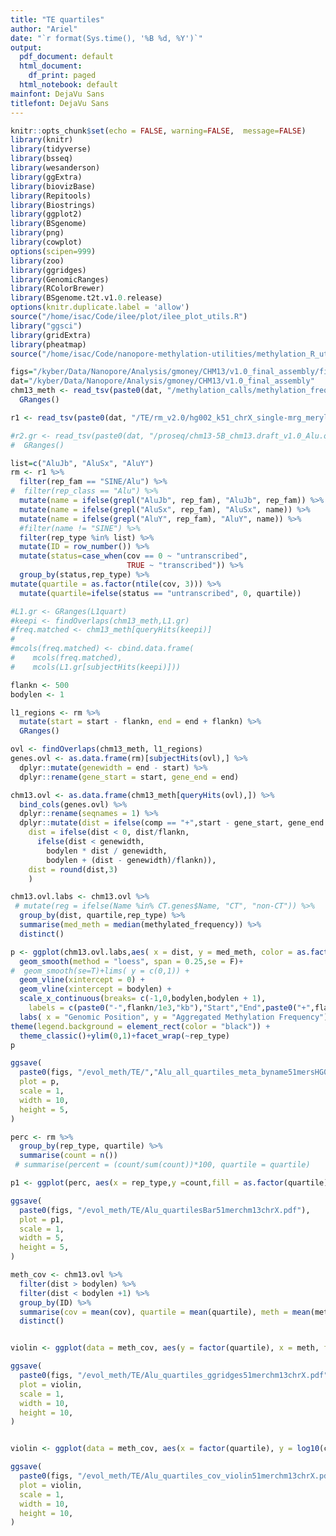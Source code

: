 ```yaml
---
title: "TE quartiles"
author: "Ariel"
date: "`r format(Sys.time(), '%B %d, %Y')`"
output:
  pdf_document: default
  html_document:
    df_print: paged
  html_notebook: default
mainfont: DejaVu Sans
titlefont: DejaVu Sans
---
```


```r
knitr::opts_chunk$set(echo = FALSE, warning=FALSE,  message=FALSE)
library(knitr)
library(tidyverse)
library(bsseq)
library(wesanderson)
library(ggExtra)
library(biovizBase)
library(Repitools)
library(Biostrings)
library(ggplot2)
library(BSgenome)
library(png)
library(cowplot)
options(scipen=999)
library(zoo)
library(ggridges)
library(GenomicRanges)
library(RColorBrewer)
library(BSgenome.t2t.v1.0.release)
options(knitr.duplicate.label = 'allow')
source("/home/isac/Code/ilee/plot/ilee_plot_utils.R")
library("ggsci")
library(gridExtra) 
library(pheatmap)
source("/home/isac/Code/nanopore-methylation-utilities/methylation_R_utils.R")
```

```r
figs="/kyber/Data/Nanopore/Analysis/gmoney/CHM13/v1.0_final_assembly/figures"
dat="/kyber/Data/Nanopore/Analysis/gmoney/CHM13/v1.0_final_assembly"
chm13_meth <- read_tsv(paste0(dat, "/methylation_calls/methylation_frequency_50kb_split.tsv")) %>%
  GRanges()

r1 <- read_tsv(paste0(dat, "/TE/rm_v2.0/hg002_k51_chrX_single-mrg_meryl.over.HG002_RNAseq_SRR13086640_cutadapt-m100_bt2-N0-k100-HG002-chrX_COV_RM.bed"), col_names = c("chr", "start", "end", "len", "comp", "rep_type", "rep_fam", "col8", "col9", "col10", "col11", "SW", "perc_sub", "del", "ins", "cov", "num_depth", "len", "per_cov")) 

#r2.gr <- read_tsv(paste0(dat, "/proseq/chm13-5B_chm13.draft_v1.0_Alu.overlap.bed"), col_names = c("chr", "start", "end", "thing", "cov")) %>%
#  GRanges()
```

```r
list=c("AluJb", "AluSx", "AluY")
rm <- r1 %>%
  filter(rep_fam == "SINE/Alu") %>%
#  filter(rep_class == "Alu") %>%
  mutate(name = ifelse(grepl("AluJb", rep_fam), "AluJb", rep_fam)) %>%
  mutate(name = ifelse(grepl("AluSx", rep_fam), "AluSx", name)) %>%
  mutate(name = ifelse(grepl("AluY", rep_fam), "AluY", name)) %>%
  #filter(name != "SINE") %>%
  filter(rep_type %in% list) %>%
  mutate(ID = row_number()) %>%
  mutate(status=case_when(cov == 0 ~ "untranscribed", 
                          TRUE ~ "transcribed")) %>%
  group_by(status,rep_type) %>%
mutate(quartile = as.factor(ntile(cov, 3))) %>%
  mutate(quartile=ifelse(status == "untranscribed", 0, quartile))

#L1.gr <- GRanges(L1quart)
#keepi <- findOverlaps(chm13_meth,L1.gr)
#freq.matched <- chm13_meth[queryHits(keepi)]
#
#mcols(freq.matched) <- cbind.data.frame(
#    mcols(freq.matched),
#    mcols(L1.gr[subjectHits(keepi)]))

flankn <- 500
bodylen <- 1

l1_regions <- rm %>%
  mutate(start = start - flankn, end = end + flankn) %>%
  GRanges()

ovl <- findOverlaps(chm13_meth, l1_regions)
genes.ovl <- as.data.frame(rm)[subjectHits(ovl),] %>%
  dplyr::mutate(genewidth = end - start) %>%
  dplyr::rename(gene_start = start, gene_end = end) 

chm13.ovl <- as.data.frame(chm13_meth[queryHits(ovl),]) %>%
  bind_cols(genes.ovl) %>%
  dplyr::rename(seqnames = 1) %>%
  dplyr::mutate(dist = ifelse(comp == "+",start - gene_start, gene_end - start),
    dist = ifelse(dist < 0, dist/flankn,
      ifelse(dist < genewidth,
        bodylen * dist / genewidth,
        bodylen + (dist - genewidth)/flankn)), 
    dist = round(dist,3)
    )

chm13.ovl.labs <- chm13.ovl %>%
 # mutate(reg = ifelse(Name %in% CT.genes$Name, "CT", "non-CT")) %>%
  group_by(dist, quartile,rep_type) %>%
  summarise(med_meth = median(methylated_frequency)) %>%
  distinct()

p <- ggplot(chm13.ovl.labs,aes( x = dist, y = med_meth, color = as.factor(quartile)))+
  geom_smooth(method = "loess", span = 0.25,se = F)+
#  geom_smooth(se=T)+lims( y = c(0,1)) +
  geom_vline(xintercept = 0) +
  geom_vline(xintercept = bodylen) +
  scale_x_continuous(breaks= c(-1,0,bodylen,bodylen + 1),
    labels = c(paste0("-",flankn/1e3,"kb"),"Start","End",paste0("+",flankn/1e3,"kb"))) +
  labs( x = "Genomic Position", y = "Aggregated Methylation Frequency") +
theme(legend.background = element_rect(color = "black")) +
  theme_classic()+ylim(0,1)+facet_wrap(~rep_type)
p

ggsave(
  paste0(figs, "/evol_meth/TE/","Alu_all_quartiles_meta_byname51mersHG002chrX.pdf"),
  plot = p,
  scale = 1,
  width = 10,
  height = 5,
)

```




```r

perc <- rm %>%
  group_by(rep_type, quartile) %>%
  summarise(count = n()) 
 # summarise(percent = (count/sum(count))*100, quartile = quartile)

p1 <- ggplot(perc, aes(x = rep_type,y =count,fill = as.factor(quartile)))+geom_bar(stat = "identity")+theme_classic()

ggsave(
  paste0(figs, "/evol_meth/TE/Alu_quartilesBar51merchm13chrX.pdf"),
  plot = p1,
  scale = 1,
  width = 5,
  height = 5,
)

```

```r

meth_cov <- chm13.ovl %>%
  filter(dist > bodylen) %>%
  filter(dist < bodylen +1) %>%
  group_by(ID) %>%
  summarise(cov = mean(cov), quartile = mean(quartile), meth = mean(methylated_frequency), rep_type = rep_type) %>%
  distinct()


violin <- ggplot(data = meth_cov, aes(y = factor(quartile), x = meth, fill = rep_type))+geom_density_ridges(rel_min_height = 0.01,scale = 0.8,quantile_lines = TRUE, quantiles = 2, bandwidth = .05)+theme_classic(base_size = 20)+labs(x = "Methylation Frequency", y = "Transcription Quartile")+facet_wrap(~rep_type)

ggsave(
  paste0(figs, "/evol_meth/TE/Alu_quartiles_ggridges51merchm13chrX.pdf"),
  plot = violin,
  scale = 1,
  width = 10,
  height = 10,
)


violin <- ggplot(data = meth_cov, aes(x = factor(quartile), y = log10(cov), fill = rep_type))+geom_violin()+theme_classic(base_size = 20)+labs(x = "Transcription Quartile", y = "Log10(Coverage)")+facet_wrap(~rep_type)

ggsave(
  paste0(figs, "/evol_meth/TE/Alu_quartiles_cov_violin51merchm13chrX.pdf"),
  plot = violin,
  scale = 1,
  width = 10,
  height = 10,
)

```





